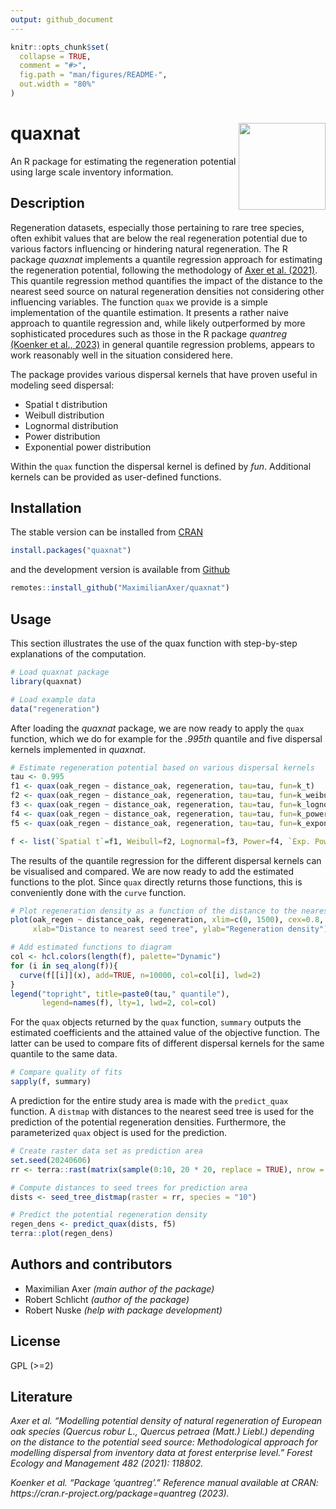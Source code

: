 ```yaml
---
output: github_document
---
```


<!-- README.md is generated from README.Rmd. Please edit that file -->

```r
knitr::opts_chunk$set(
  collapse = TRUE,
  comment = "#>",
  fig.path = "man/figures/README-",
  out.width = "80%"
)
```

# quaxnat <a href="https://github.com/MaximilianAxer/quaxnat/"><img src="man/figures/logo.png" align="right" height="139" /></a>

<!-- badges: start -->
<!-- badges: end -->

An R package for estimating the regeneration potential using large scale inventory information.


## Description
Regeneration datasets, especially those pertaining to rare tree species, often exhibit values that are below the real regeneration potential due to various factors influencing or hindering natural regeneration. The R package *quaxnat* implements a quantile regression approach for estimating the regeneration potential, following the methodology of [Axer et al. (2021)](https://doi.org/10.1016/j.foreco.2020.118802). This quantile regression method quantifies the impact of the distance to the nearest seed source on natural regeneration densities not considering other influencing variables.
The function `quax` we provide is a simple implementation of the quantile estimation. It presents a rather naive approach to quantile regression and, while likely outperformed by more sophisticated procedures such as those in the R package *quantreg* [(Koenker et al., 2023)](https://CRAN.R-project.org/package=quantreg) in general quantile regression problems, appears to work reasonably well in the situation considered here. 

The package provides various dispersal kernels that have proven useful in modeling seed dispersal:

  * Spatial t distribution
  * Weibull distribution
  * Lognormal distribution
  * Power distribution
  * Exponential power distribution

Within the `quax` function the dispersal kernel is defined by *fun*. Additional kernels can be provided as user-defined functions.


## Installation
The stable version can be installed from [CRAN](https://CRAN.R-project.org/package=quaxnat)

``` r
install.packages("quaxnat")
```

and the development version is available from [Github](https://github.com/MaximilianAxer/quaxnat)

``` r
remotes::install_github("MaximilianAxer/quaxnat")
```


## Usage
This section illustrates the use of the quax function with step-by-step explanations of the computation.

```r
# Load quaxnat package
library(quaxnat)

# Load example data
data("regeneration")
```

After loading the *quaxnat* package, we are now ready to apply the `quax` function, which we do for example for the *.995th* quantile and five dispersal kernels implemented in *quaxnat*.

```r
# Estimate regeneration potential based on various dispersal kernels
tau <- 0.995
f1 <- quax(oak_regen ~ distance_oak, regeneration, tau=tau, fun=k_t)
f2 <- quax(oak_regen ~ distance_oak, regeneration, tau=tau, fun=k_weibull)
f3 <- quax(oak_regen ~ distance_oak, regeneration, tau=tau, fun=k_lognormal)
f4 <- quax(oak_regen ~ distance_oak, regeneration, tau=tau, fun=k_power)
f5 <- quax(oak_regen ~ distance_oak, regeneration, tau=tau, fun=k_exponential_power)

f <- list(`Spatial t`=f1, Weibull=f2, Lognormal=f3, Power=f4, `Exp. Power`=f5)
```

The results of the quantile regression for the different dispersal kernels can be visualised and compared. We are now ready to add the estimated functions to the plot. Since `quax` directly returns those functions, this is conveniently done with the `curve` function.

```r
# Plot regeneration density as a function of the distance to the nearest seed tree
plot(oak_regen ~ distance_oak, regeneration, xlim=c(0, 1500), cex=0.8,
     xlab="Distance to nearest seed tree", ylab="Regeneration density")

# Add estimated functions to diagram
col <- hcl.colors(length(f), palette="Dynamic")
for (i in seq_along(f)){
  curve(f[[i]](x), add=TRUE, n=10000, col=col[i], lwd=2)
}
legend("topright", title=paste0(tau," quantile"),
       legend=names(f), lty=1, lwd=2, col=col)
```

For the `quax` objects returned by the `quax` function, `summary` outputs the estimated coefficients and the attained value of the objective function. The latter can be used to compare fits of different dispersal kernels for the same quantile to the same data.

```r
# Compare quality of fits
sapply(f, summary)
```

A prediction for the entire study area is made with the `predict_quax` function. A `distmap` with distances to the nearest seed tree is used for the prediction of the potential regeneration densities. Furthermore, the parameterized `quax` object is used for the prediction.

```r
# Create raster data set as prediction area
set.seed(20240606)
rr <- terra::rast(matrix(sample(0:10, 20 * 20, replace = TRUE), nrow = 20, ncol = 20))

# Compute distances to seed trees for prediction area
dists <- seed_tree_distmap(raster = rr, species = "10")

# Predict the potential regeneration density
regen_dens <- predict_quax(dists, f5)
terra::plot(regen_dens)
```


## Authors and contributors
* Maximilian Axer _(main author of the package)_
* Robert Schlicht _(author of the package)_
* Robert Nuske _(help with package development)_


## License
GPL (>=2)


## Literature
*Axer et al. "Modelling potential density of natural regeneration of European oak species (Quercus robur L., Quercus petraea (Matt.) Liebl.) depending on the distance to the potential seed source: Methodological approach for modelling dispersal from inventory data at forest enterprise level." Forest Ecology and Management 482 (2021): 118802.*

*Koenker et al. "Package 'quantreg'." Reference manual available at CRAN: https://cran.r-project.org/package=quantreg (2023).*

